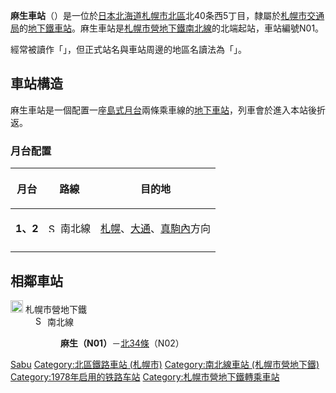 {{NoteTA |G1=Railway |G2=Transport
|1=zh-cn:地铁; zh-hk:地鐵; zh-mo:地鐵; zh-sg:地铁; zh-tw:地下鐵;
|2=zh-hans:麻生站; zh-hk:麻生站; zh-tw:麻生車站;
}}
{{日本車站資訊
|公司色 = green
|文字色 =
|站名 = 麻生站
|圖片 = Asabu-station.JPG
|pxl = 300px
|圖片說明 = 8號出入口
|日文原名 = 麻生
|平假名 = あさぶ
|羅馬拼音 = Asabu
|後一站距離 = 1.0
|後一站 = [[北34條車站|北34條]] N02
|電報略號 =
|車站編號 = {{車站編號c|green|N01}}
|所屬公司 = [[File:ST_Logo.svg|20px]] [[札幌市交通局|札幌市交通局]]
|所屬路線 = [[File:Subway_SapporoNamboku.svg|15px]] [[札幌市營地下鐵南北線|南北線]]
|距離 = 0.0
|起點站 = 麻生
|所在地 = [[札幌市|札幌市]][[北區_(札幌市)|北區]]北40條西5丁目
|座標 = {{coord|43|6|32.6|N|141|20|17.3|E|region:JP}}
|車站構造 = [[地底車站|地底車站]]
|月台配置 = 1面2線
|啟用年月日 = 1978年（昭和53年）3月16日
|廢站年月日 =
|乘客人數 = 21,116
|統計年度 = 2014年度
|轉車 =
|備註 =
}}
'''麻生車站'''（{{jpn|j=麻生駅|hg=あさぶえき|rm=Asabu eki|f=y}}）是一位於[[日本|日本]][[北海道|北海道]][[札幌市|札幌市]][[北區_(札幌市)|北區]]北40条西5丁目，隸屬於[[札幌市交通局|札幌市交通局]]的[[鐵路車站|地下鐵車站]]。麻生車站是[[札幌市營地下鐵南北線|札幌市營地下鐵南北線]]的北端起站，車站編號N01。

經常被讀作「{{lang|ja|'''あざぶ'''}}」，但正式站名與車站周邊的地區名讀法為「{{lang|ja|'''あさぶ'''}}」。

== 車站構造 ==
麻生車站是一個配置一座[[島式月台|島式月台]]兩條乘車線的[[地下車站|地下車站]]，列車會於進入本站後折返。
=== 月台配置 ===
{| class=wikitable
|-
!月台!!路線!!目的地
|-
|'''1、2'''
|[[File:Subway_SapporoNamboku.svg|15px]] 南北線
|[[札幌站_(札幌市營地下鐵)|札幌]]、[[大通站_(北海道)|大通]]、[[真駒內站|真駒內]]方向
|-
|}

== 相鄰車站 ==
; [[File:ST_Logo.svg|20px]] 札幌市營地下鐵
: [[File:Subway_SapporoNamboku.svg|15px]] 南北線
:: '''麻生（N01）'''－[[北34條站|北34條]]（N02）

{{南北線 (札幌市營地下鐵)}}

{{DEFAULTSORT:Asabu}}
[[Category:日本鐵路車站_A|Sabu]]
[[Category:北區鐵路車站_(札幌市)|Category:北區鐵路車站 (札幌市)]]
[[Category:南北線車站_(札幌市營地下鐵)|Category:南北線車站 (札幌市營地下鐵)]]
[[Category:1978年启用的铁路车站|Category:1978年启用的铁路车站]]

[[Category:札幌市營地下鐵轉乘車站|Category:札幌市營地下鐵轉乘車站]]

{{japan-rail-stub}}